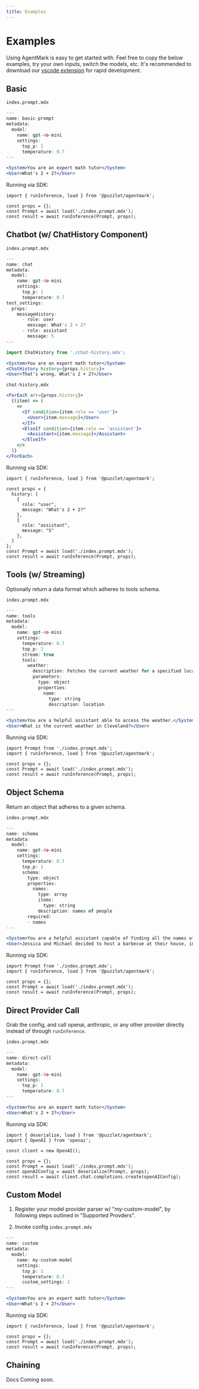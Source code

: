 ```yaml
---
title: Examples
---
```


# Examples

Using AgentMark is easy to get started with. Feel free to copy the below examples, try your own inputs, switch the models, etc.
It's recommended to download our [vscode extension](https://marketplace.visualstudio.com/items?itemName=puzzlet.agentmark) for rapid development.

## Basic

`index.prompt.mdx`
```jsx
---
name: basic-prompt
metadata:
  model:
    name: gpt-4o-mini
    settings:
      top_p: 1
      temperature: 0.7
---

<System>You are an expert math tutor</System>
<User>What's 2 + 2?</User>
```

Running via SDK:
```tsx
import { runInference, load } from '@puzzlet/agentmark';

const props = {};
const Prompt = await load('./index.prompt.mdx');
const result = await runInference(Prompt, props);
```

## Chatbot (w/ ChatHistory Component)

`index.prompt.mdx`
```jsx
---
name: chat
metadata:
  model:
    name: gpt-4o-mini
    settings:
      top_p: 1
      temperature: 0.7
test_settings:
  props:
    messageHistory:
      - role: user
        message: What's 2 + 2?
      - role: assistant
        message: 5
---

import ChatHistory from './chat-history.mdx';

<System>You are an expert math tutor</System>
<ChatHistory history={props.history}>
<User>That's wrong. What's 2 + 2?</User>
```

`chat-history.mdx`
```jsx
<ForEach arr={props.history}>
  {(item) => (
    <>
      <If condition={item.role == 'user'}>
        <User>{item.message}</User>
      </If>
      <ElseIf condition={item.role == 'assistant'}>
        <Assistant>{item.message}</Assistant>
      </ElseIf>
    </>
  )}
</ForEach>
```

Running via SDK:
```tsx
import { runInference, load } from '@puzzlet/agentmark';

const props = {
  history: [
    {
      role: "user",
      message: "What's 2 + 2?"
    },
    {
      role: "assistant",
      message: "5"
    },
  ]
};
const Prompt = await load('./index.prompt.mdx');
const result = await runInference(Prompt, props);
```

## Tools (w/ Streaming)

Optionally return a data format which adheres to tools schema.

`index.prompt.mdx`
```jsx
---
name: tools
metadata:
  model:
    name: gpt-4o-mini
    settings:
      temperature: 0.7
      top_p: 1
      stream: true
      tools:
        weather:
          description: Fetches the current weather for a specified location.
          parameters:
            type: object
            properties:
              name:
                type: string
                description: location
---

<System>You are a helpful assistant able to access the weather.</System>
<User>What is the current weather in Cleveland?</User>
```

Running via SDK:
```tsx
import Prompt from './index.prompt.mdx';
import { runInference, load } from '@puzzlet/agentmark';

const props = {};
const Prompt = await load('./index.prompt.mdx');
const result = await runInference(Prompt, props);
```

## Object Schema

Return an object that adheres to a given schema.

`index.prompt.mdx`
```jsx
---
name: schema
metadata:
  model:
    name: gpt-4o-mini
    settings:
      temperature: 0.7
      top_p: 1
      schema:
        type: object
        properties:
          names:
            type: array
            items:
              type: string
            description: names of people
        required:
        - names
---

<System>You are a helpful assistant capable of finding all the names of the people in a given body of text.</System>
<User>Jessica and Michael decided to host a barbecue at their house, inviting their closest friends, Emily, David, and Sarah. As the evening went on, Jessica shared stories from her recent trip, while Michael grilled burgers, and Emily entertained everyone with her hilarious anecdotes.</User>
```

Running via SDK:
```tsx
import Prompt from './index.prompt.mdx';
import { runInference, load } from '@puzzlet/agentmark';

const props = {};
const Prompt = await load('./index.prompt.mdx');
const result = await runInference(Prompt, props);
```

## Direct Provider Call

Grab the config, and call openai, anthropic, or any other provider directly instead of through `runInference`.

`index.prompt.mdx`
```jsx
---
name: direct-call
metadata:
  model:
    name: gpt-4o-mini
    settings:
      top_p: 1
      temperature: 0.7
---

<System>You are an expert math tutor</System>
<User>What's 2 + 2?</User>
```

Running via SDK:
```tsx
import { deserialize, load } from '@puzzlet/agentmark';
import { OpenAI } from 'openai';

const client = new OpenAI();

const props = {};
const Prompt = await load('./index.prompt.mdx');
const openAIConfig = await deserialize(Prompt, props);
const result = await client.chat.completions.create(openAIConfig);
```

## Custom Model

1. Register your model provider parser w/ "my-custom-model", by following steps outlined in "Supported Provders".

2. Invoke config
`index.prompt.mdx`
```jsx
---
name: custom
metadata:
  model:
    name: my-custom-model
    settings:
      top_p: 1
      temperature: 0.7
      custom_settings: 1
---

<System>You are an expert math tutor</System>
<User>What's 2 + 2?</User>
```

Running via SDK:
```tsx
import { runInference, load } from '@puzzlet/agentmark';

const props = {};
const Prompt = await load('./index.prompt.mdx');
const result = await runInference(Prompt, props);
```

## Chaining

Docs Coming soon.